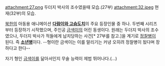 attachment:27.png
두더지 박사의 조수였을때 모습.(27부)
attachment:32.jpeg
현재(32부)의 모습.

[[북한]]의 아동용 애니메이션 '''[[다람이와 고슴도치]]'''의 주요 등장인물 중 하나. 두번째 시리즈부터 등장하기 시작했으며, 주인공 [[금색이]]의 어린 동생이다. 원래는 두더지 박사의 조수였으나, 두더지 박사가 적들에게 납치당하는 사건[* 27부를 참고.]을 계기로 [[정찰병]]이 된다. 즉 '''[[소년병]]'''이다. --형이란 금색이는 이를 말리기는 커녕 오히려 정찰병이 됬다며 장하다고 한다--

자기 형인 [[금색이]]를 닮아서인지 무술 능력이 제법 뛰어나다.(...) 

